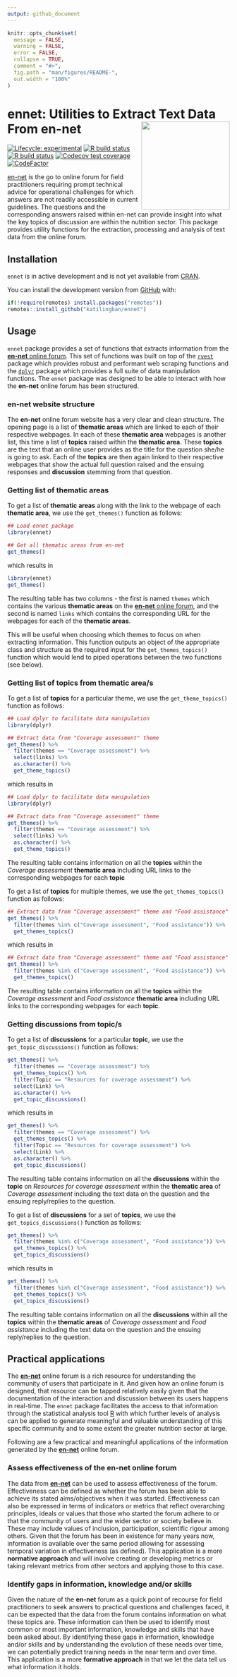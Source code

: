 ```yaml
---
output: github_document
---
```


<!-- README.md is generated from README.Rmd. Please edit that file -->

```r
knitr::opts_chunk$set(
  message = FALSE,
  warning = FALSE,
  error = FALSE,
  collapse = TRUE,
  comment = "#>",
  fig.path = "man/figures/README-",
  out.width = "100%"
)
```

# ennet: Utilities to Extract Text Data From en-net <img src="man/figures/ennet.png" width="200px" align="right" />

<!-- badges: start -->
[![Lifecycle: experimental](https://img.shields.io/badge/lifecycle-experimental-orange.svg)](https://www.tidyverse.org/lifecycle/#experimental)
[![R build status](https://github.com/katilingban/ennet/workflows/R-CMD-check/badge.svg)](https://github.com/katilingban/ennet/actions)
[![R build status](https://github.com/katilingban/ennet/workflows/test-coverage/badge.svg)](https://github.com/katilingban/ennet/actions)
[![Codecov test coverage](https://codecov.io/gh/katilingban/ennet/branch/master/graph/badge.svg)](https://codecov.io/gh/katilingban/ennet?branch=master)
[![CodeFactor](https://www.codefactor.io/repository/github/katilingban/ennet/badge)](https://www.codefactor.io/repository/github/katilingban/ennet)
<!-- badges: end -->

[en-net](https://www.en-net.org) is the go to online forum for field practitioners requiring prompt technical advice for operational challenges for which answers are not readily accessible in current guidelines. The questions and the corresponding answers raised within en-net can provide insight into what the key topics of discussion are within the nutrition sector. This package provides utility functions for the extraction, processing and analysis of text data from the online forum.

## Installation

`ennet` is in active development and is not yet available from [CRAN](https://CRAN.R-project.org).

<!---
You can install the released version of rennet from [CRAN](https://CRAN.R-project.org) with:

```r
install.packages("rennet")
```
--->

You can install the development version from [GitHub](https://github.com/) with:

```r
if(!require(remotes) install.packages("remotes"))
remotes::install_github("katilingban/ennet")
```

## Usage

`ennet` package provides a set of functions that extracts information from the [**en-net** online forum](https://www.en-net.org). This set of functions was built on top of the [`rvest`](https://rvest.tidyverse.org) package which provides robust and performant web scraping functions and the [`dplyr`](https://dplyr.tidyverse.org) package which provides a full suite of data manipulation functions. The `ennet` package was designed to be able to interact with how the **en-net** online forum has been structured.

### en-net website structure

The **en-net** online forum website has a very clear and clean structure. The opening page is a list of **thematic areas** which are linked to each of their respective webpages. In each of these **thematic area** webpages is another list, this time a list of **topics** raised within the **thematic area**. These **topics** are the text that an online user provides as the title for the question she/he is going to ask. Each of the **topics** are then again linked to their respective webpages that show the actual full question raised and the ensuing responses and **discussion** stemming from that question.

### Getting list of thematic areas

To get a list of **thematic areas** along with the link to the webpage of each **thematic area**, we use the `get_themes()` function as follows:

```r
## Load ennet package
library(ennet)

## Get all thematic areas from en-net
get_themes()
```

which results in

```r
library(ennet)
get_themes()
```

The resulting table has two columns - the first is named `themes` which contains the various **thematic areas** on the [**en-net** online forum](https://www.en-net.org/), and the second is named `links` which contains the corresponding URL for the webpages for each of the **thematic areas**.

This will be useful when choosing which themes to focus on when extracting information. This function outputs an object of the appropriate class and structure as the required input for the `get_themes_topics()` function which would lend to piped operations between the two functions (see below).

### Getting list of topics from thematic area/s

To get a list of **topics** for a particular theme, we use the `get_theme_topics()` function as follows:

```r
## Load dplyr to facilitate data manipulation
library(dplyr)

## Extract data from "Coverage assessment" theme
get_themes() %>%
  filter(themes == "Coverage assessment") %>%
  select(links) %>%
  as.character() %>%
  get_theme_topics()
```

which results in

```r
## Load dplyr to facilitate data manipulation
library(dplyr)

## Extract data from "Coverage assessment" theme
get_themes() %>%
  filter(themes == "Coverage assessment") %>%
  select(links) %>%
  as.character() %>%
  get_theme_topics()
```

The resulting table contains information on all the **topics** within the *Coverage assessment* **thematic area** including URL links to the corresponding webpages for each **topic**

To get a list of **topics** for multiple themes, we use the `get_themes_topics()` function as follows:

```r
## Extract data from "Coverage assessment" theme and "Food assistance" theme
get_themes() %>%
  filter(themes %in% c("Coverage assessment", "Food assistance")) %>%
  get_themes_topics()
```

which results in

```r
## Extract data from "Coverage assessment" theme and "Food assistance" theme
get_themes() %>%
  filter(themes %in% c("Coverage assessment", "Food assistance")) %>%
  get_themes_topics()
```

The resulting table contains information on all the **topics** within the *Coverage assessment* and *Food assistance* **thematic area** including URL links to the corresponding webpages for each **topic**.

### Getting discussions from topic/s

To get a list of **discussions** for a particular **topic**, we use the `get_topic_discussions()` function as follows:

```r
get_themes() %>%
  filter(themes == "Coverage assessment") %>%
  get_themes_topics() %>%
  filter(Topic == "Resources for coverage assessment") %>%
  select(Link) %>%
  as.character() %>%
  get_topic_discussions()
```

which results in

```r
get_themes() %>%
  filter(themes == "Coverage assessment") %>%
  get_themes_topics() %>%
  filter(Topic == "Resources for coverage assessment") %>%
  select(Link) %>%
  as.character() %>%
  get_topic_discussions()
```

The resulting table contains information on all the **discussions** within the **topic** on *Resources for coverage assessment* within the **thematic area** of *Coverage assessment* including the text data on the question and the ensuing reply/replies to the question.

To get a list of **discussions** for a set of **topics**, we use the `get_topics_discussions()` function as follows:

```r
get_themes() %>%
  filter(themes %in% c("Coverage assessment", "Food assistance")) %>%
  get_themes_topics() %>%
  get_topics_discussions()
```

which results in

```r
get_themes() %>%
  filter(themes %in% c("Coverage assessment", "Food assistance")) %>%
  get_themes_topics() %>%
  get_topics_discussions()
```

The resulting table contains information on all the **discussions** within all the **topics** within the **thematic areas** of *Coverage assessment* and *Food assistance* including the text data on the question and the ensuing reply/replies to the question.

## Practical applications

The [**en-net**](https://www.en-net.org/) online forum is a rich resource for understanding the community of users that participate in it. And given how an online forum is designed, that resource can be tapped relatively easily given that the documentation of the interaction and discussion between its users happens in real-time. The `ennet` package facilitates the access to that information through the statistical analysis tool [R](https://www.r-rpoject.org) with which further levels of analysis can be applied to generate meaningful and valuable understanding of this specific community and to some extent the greater nutrition sector at large.

Following are a few practical and meaningful applications of the information generated by the [**en-net**](https://www.en-net.org/) online forum.

### Assess effectiveness of the en-net online forum 

The data from [**en-net**](https://www.en-net.org/) can be used to assess effectiveness of the forum. Effectiveness can be defined as whether the forum has been able to achieve its stated aims/objectives when it was started. Effectiveness can also be expressed in terms of indicators or metrics that reflect overarching principles, ideals or values that those who started the forum adhere to or that the community of users and the wider sector or society believe in. These may include values of inclusion, participation, scientific rigour among others. Given that the forum has been in existence for many years now, information is available over the same period allowing for assessing temporal variation in effectiveness (as defined). This application is a more **normative approach** and will involve creating or developing metrics or taking relevant metrics from other sectors and applying those to this case. 

### Identify gaps in information, knowledge and/or skills

Given the nature of the **en-net** forum as a quick point of recourse for field practitioners to seek answers to practical questions and challenges faced, it can be expected that the data from the forum contains information on what these topics are. These information can then be used to identify most common or most important information, knowledge and skills that have been asked about. By identifying these gaps in information, knowledge and/or skills and by understanding the evolution of these needs over time, we can potentially predict training needs in the near term and over time. This application is a more **formative approach** in that we let the data tell us what information it holds.



